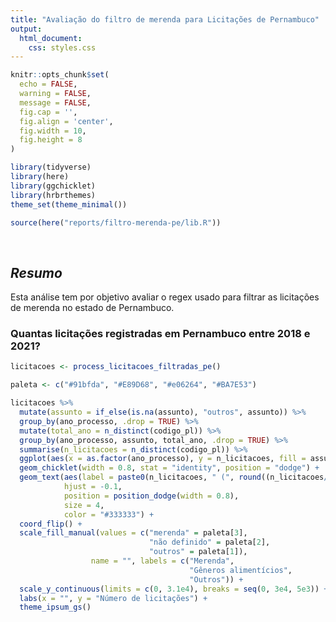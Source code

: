 ```yaml
---
title: "Avaliação do filtro de merenda para Licitações de Pernambuco"
output: 
  html_document:
    css: styles.css
---
```


```r
knitr::opts_chunk$set(
  echo = FALSE,
  warning = FALSE,
  message = FALSE,
  fig.cap = '',
  fig.align = 'center',
  fig.width = 10,
  fig.height = 8
)
```

```r
library(tidyverse)
library(here)
library(ggchicklet)
library(hrbrthemes)
theme_set(theme_minimal())

source(here("reports/filtro-merenda-pe/lib.R"))
```

<br>

## *Resumo*

Esta análise tem por objetivo avaliar o regex usado para filtrar as licitações de merenda no estado de Pernambuco.

### Quantas licitações registradas em Pernambuco entre 2018 e 2021?

```r
licitacoes <- process_licitacoes_filtradas_pe()
```

```r
paleta <- c("#91bfda", "#E89D68", "#e06264", "#BA7E53")

licitacoes %>% 
  mutate(assunto = if_else(is.na(assunto), "outros", assunto)) %>% 
  group_by(ano_processo, .drop = TRUE) %>% 
  mutate(total_ano = n_distinct(codigo_pl)) %>% 
  group_by(ano_processo, assunto, total_ano, .drop = TRUE) %>% 
  summarise(n_licitacoes = n_distinct(codigo_pl)) %>% 
  ggplot(aes(x = as.factor(ano_processo), y = n_licitacoes, fill = assunto)) +
  geom_chicklet(width = 0.8, stat = "identity", position = "dodge") +
  geom_text(aes(label = paste0(n_licitacoes, " (", round((n_licitacoes/total_ano)*100, 1), "%)")),
            hjust = -0.1,
            position = position_dodge(width = 0.8),
            size = 4,
            color = "#333333") +
  coord_flip() +
  scale_fill_manual(values = c("merenda" = paleta[3],
                               "não definido" = paleta[2],
                               "outros" = paleta[1]),
                  name = "", labels = c("Merenda",
                                        "Gêneros alimentícios",
                                        "Outros")) +
  scale_y_continuous(limits = c(0, 3.1e4), breaks = seq(0, 3e4, 5e3)) +
  labs(x = "", y = "Número de licitações") +
  theme_ipsum_gs()
```




